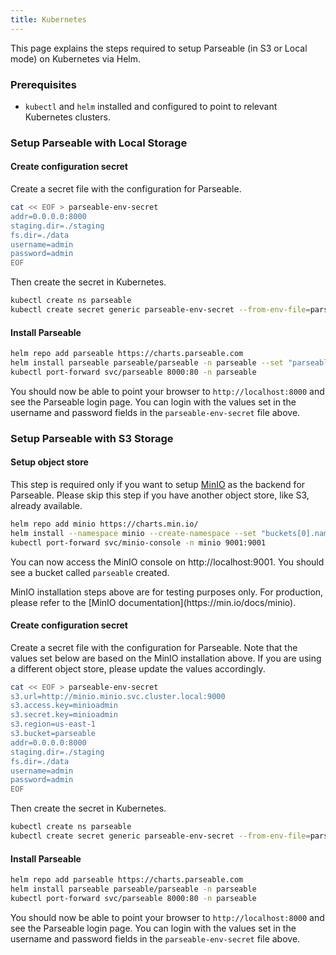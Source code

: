```yaml
---
title: Kubernetes
---
```


This page explains the steps required to setup Parseable (in S3 or Local mode) on Kubernetes via Helm.

### Prerequisites
- `kubectl` and `helm` installed and configured to point to relevant Kubernetes clusters.

### Setup Parseable with Local Storage
#### Create configuration secret

Create a secret file with the configuration for Parseable.

```bash
cat << EOF > parseable-env-secret
addr=0.0.0.0:8000
staging.dir=./staging
fs.dir=./data
username=admin
password=admin
EOF
```

Then create the secret in Kubernetes.

```bash
kubectl create ns parseable
kubectl create secret generic parseable-env-secret --from-env-file=parseable-env-secret -n parseable
```

#### Install Parseable

```bash
helm repo add parseable https://charts.parseable.com
helm install parseable parseable/parseable -n parseable --set "parseable.local=true"
kubectl port-forward svc/parseable 8000:80 -n parseable
```

You should now be able to point your browser to `http://localhost:8000` and see the Parseable login page. You can login with the values set in the username and password fields in the `parseable-env-secret` file above.

### Setup Parseable with S3 Storage
#### Setup object store
This step is required only if you want to setup [MinIO](https://min.io/) as the backend for Parseable. Please skip this step if you have another object store, like S3, already available.

```bash
helm repo add minio https://charts.min.io/
helm install --namespace minio --create-namespace --set "buckets[0].name=parseable,buckets[0].policy=none,buckets[0].purge=false,rootUser=minioadmin,rootPassword=minioadmin,replicas=1,persistence.enabled=false,resources.requests.memory=128Mi,mode=standalone" minio minio/minio
kubectl port-forward svc/minio-console -n minio 9001:9001
```
You can now access the MinIO console on http://localhost:9001. You should see a bucket called `parseable` created.


<Callout type="info">
MinIO installation steps above are for testing purposes only. For production, please refer to the [MinIO documentation](https://min.io/docs/minio).
</Callout>

#### Create configuration secret
Create a secret file with the configuration for Parseable. Note that the values set below are based on the MinIO installation above. If you are using a different object store, please update the values accordingly.

```bash
cat << EOF > parseable-env-secret
s3.url=http://minio.minio.svc.cluster.local:9000
s3.access.key=minioadmin
s3.secret.key=minioadmin
s3.region=us-east-1
s3.bucket=parseable
addr=0.0.0.0:8000
staging.dir=./staging
fs.dir=./data
username=admin
password=admin
EOF
```

Then create the secret in Kubernetes.

```bash
kubectl create ns parseable
kubectl create secret generic parseable-env-secret --from-env-file=parseable-env-secret -n parseable
```

#### Install Parseable

```bash
helm repo add parseable https://charts.parseable.com
helm install parseable parseable/parseable -n parseable
kubectl port-forward svc/parseable 8000:80 -n parseable
```

You should now be able to point your browser to `http://localhost:8000` and see the Parseable login page. You can login with the values set in the username and password fields in the `parseable-env-secret` file above.


